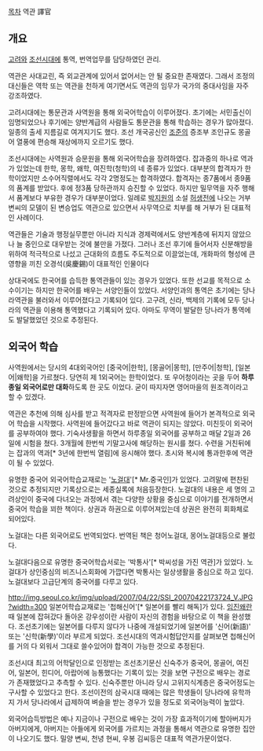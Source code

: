 [[목차]]
역관
譯官

== 개요 ==
[[고려]]와 [[조선]]시대에 통역, 번역업무를 담당하였던 관리. 

역관은 사대교린, 즉 외교관계에 있어서 없어서는 안 될 중요한 존재였다. 그래서 조정의 대신들은 역학 또는 역관을 천하게 여기면서도 역관의 임무가 국가의 중대사임을 자주 강조하였다.

고려시대에는 통문관과 사역원을 통해 외국어학습이 이루어졌다. 초기에는 서민출신이 임명되었으나 후기에는 양반계급의 사람들도 통문관을 통해 학습하는 경우가 많아졌다. 일종의 출세 지름길로 여겨지기도 했다. 조선 개국공신인 [[조준]]의 증조부 조인규도 몽골어 열풍에 편승해 재상에까지 오르기도 했다. 

조선시대에는 사역원과 승문원을 통해 외국어학습을 장려하였다. 잡과중의 하나로 역과가 있었는데 한학, 몽학, 왜학, 여진학(청학)의 네 종류가 있었다. 대부분의 합격자가 한학이었지만 소수어직렬에서도 각각 2명정도는 합격하였다. 합격자는 종7품에서 종9품의 품계를 받았다. 후에 정3품 당하관까지 승진할 수 있었다. 하지만 밀무역을 자주 행해서 품계보다 부유한 경우가 대부분이었다. 일례로 [[박지원]]의 소설 [[허생전]]에 나오는 거부 변씨의 모델이 된 변승업도 역관으로 있으면서 사무역으로 치부를 해 거부가 된 대표적인 사례이다.
 
역관들은 기술과 행정실무뿐만 아니라 지식과 경제력에서도 양반계층에 뒤지지 않았으나 늘 중인으로 대우받는 것에 불만을 가졌다. 그러나 조선 후기에 들어서자 신분해방을 위하여 적극적으로 나섰고 근대화의 흐름도 주도적으로 이끌었는데, 개화파의 형성에 큰 영향을 끼친 오경석(吳慶錫)이 대표적인 인물이다

상대국에도 한국어를 습득한 통역관들이 있는 경우가 있었다. 또한 선교를 목적으로 소수이기는 하지만 한국어를 배우는 서양인들이 있었다. 서양인과의 통역은 초기에는 당나라역관을 불러와서 이루어졌다고 기록되어 있다. 고구려, 신라, 백제의 기록에 모두 당나라의 역관을 이용해 통역했다고 기록되어 있다. 아마도 무역이 발달한 당나라가 통역에도 발달했었던 것으로 추정된다. 
== 외국어 학습 ==
사역원에서는 당시의 4대외국어인 [중국어|한학], [몽골어|몽학], [만주어|청학], [일본어|왜학]을 가르쳤다. 당연히 제 1외국어는 한학이었다. 또 우어청이라는 곳을 두어 '''하루종일 외국어로만 대화'''하도록 한 곳도 이었다. 굳이 따지자면 영어마을의 원조격이라고 할 수 있겠다. 

역관은 추천에 의해 심사를 받고 적격자로 판정받으면 사역원에 들어가 본격적으로 외국어 학습을 시작했다. 사역원에 들어갔다고 바로 역관이 되지는 않았다. 미친듯이 외국어를 공부하여야 했다. 기숙사생활을 하면서 하루종일 외국어를 공부하고 매달 2일과 26일에 시험을 쳤다. 3개월에 한번씩 기말고사에 해당하는 원시를 쳤다. 수련을 거친뒤에는 잡과의 역과[* 3년에 한번씩 열림]에 응시해야 했다. 초시와 복시에 통과한후에 역관이 될 수 있었다.

유명한 중국어 외국어학습교재로는 '[[노걸대]]'[* Mr.중국인]가 있었다. 고려말에 편찬된 것으로 추정되지만 기록상으로는 세종실록에 처음등장한다. 노걸대의 내용은 세 명의 고려상인이 중국에 다녀오는 과정에서 겪는 다양한 상황을 중심으로 이야기를 전개하면서 중국어 학습을 꾀한 책이다. 상권과 하권으로 이루어져있는데 상권은 완전히 회화체로 되어있다. 

노걸대는 다른 외국어로도 번역되었다. 번역된 책은 청어노걸대, 몽어노걸대등으로 불렀다.

노걸대다음으로 유명한 중국어학습서로는 '박통사'[* 박씨성을 가진 역관]가 있었다. 노걸대가 상인중심의 비즈니스회화에 가깝다면 박통사는 일상생활을 중심으로 하고 있다. 노걸대보다 고급단계의 중국어를 다루고 있다.

http://img.seoul.co.kr/img/upload/2007/04/22/SSI_20070422173724_V.JPG?width=300
일본어학습교재로는 '첩해신어'[* 일본어를 빨리 해독]가 있다. [[임진왜란]] 때 일본에 잡혀갔다 돌아온 강우성이란 사람이 자신의 경험을 바탕으로 이 책을 완성했다. 조선초기에는 일본어를 다루지 않다가 나중에 개설되었기에 일본어를 '신어(新語)' 또는 '신학(新學)'이라 부르게 되었다. 조선시대의 역과시험답안지를 살펴보면 첩해신어를 거의 다 외워서 그대로 쓸수있어야 합격이 가능한 것으로 추정된다. 

조선시대 최고의 어학달인으로 인정받는 조선초기문신 신숙주가 중국어, 몽골어, 여진어, 일본어, 힌디어, 아랍어에 능통했다는 기록이 있는 것을 보면 구전으로 배우는 경로가 존재했었다고 추측할 수 있다. 신숙주뿐만 아니라 당시 고위지식계층은 중국어정도는 구사할 수 있었다고 한다. 조선이전의 삼국시대 때에는 많은 학생들이 당나라에 유학까지 가서 당나라에서 급제하여 벼슬을 받는 경우가 있을 정도로 외국어능력이 높았다.
 
외국어습득방법은 예나 지금이나 구전으로 배우는 것이 가장 효과적이기에 할아버지가 아버지에게, 아버지는 아들에게 외국어를 가르치는 과정을 통해서 역관으로 유명한 집안이 나오기도 했다. 밀양 변씨, 천녕 현씨, 우봉 김씨등은 대표적 역관가문이었다.
